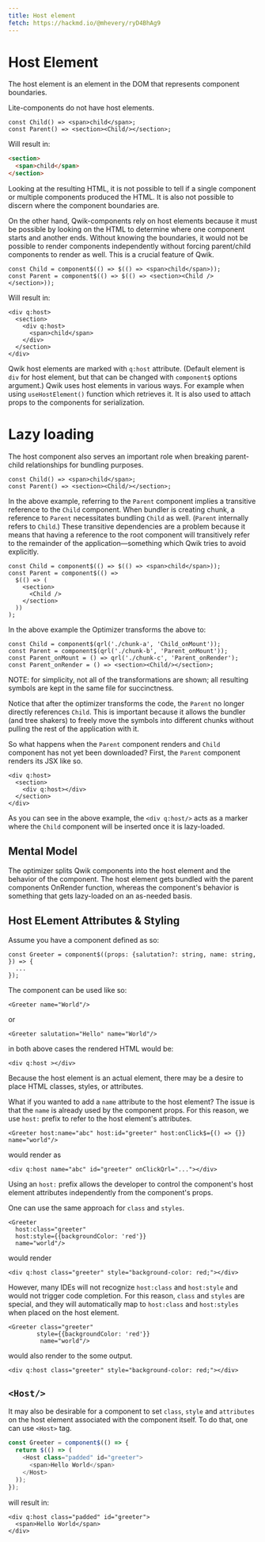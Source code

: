 ```yaml
---
title: Host element
fetch: https://hackmd.io/@mhevery/ryD4BhAg9
---
```


# Host Element

The host element is an element in the DOM that represents component boundaries.

Lite-components do not have host elements.

```tsx
const Child() => <span>child</span>;
const Parent() => <section><Child/></section>;
```

Will result in:

```html
<section>
  <span>child</span>
</section>
```

Looking at the resulting HTML, it is not possible to tell if a single component or multiple components produced the HTML. It is also not possible to discern where the component boundaries are.

On the other hand, Qwik-components rely on host elements because it must be possible by looking on the HTML to determine where one component starts and another ends. Without knowing the boundaries, it would not be possible to render components independently without forcing parent/child components to render as well. This is a crucial feature of Qwik.

```tsx
const Child = component$(() => $(() => <span>child</span>));
const Parent = component$(() => $(() => <section><Child /></section>));
```

Will result in:

```htmlembedded=
<div q:host>
  <section>
    <div q:host>
      <span>child</span>
    </div>
  </section>
</div>
```

Qwik host elements are marked with `q:host` attribute. (Default element is `div` for host element, but that can be changed with `component$` options argument.) Qwik uses host elements in various ways. For example when using `useHostElement()` function which retrieves it. It is also used to attach props to the components for serialization.

# Lazy loading

The host component also serves an important role when breaking parent-child relationships for bundling purposes.

```tsx
const Child() => <span>child</span>;
const Parent() => <section><Child/></section>;
```

In the above example, referring to the `Parent` component implies a transitive reference to the `Child` component. When bundler is creating chunk, a reference to `Parent` necessitates bundling `Child` as well. (`Parent` internally refers to `Child`.) These transitive dependencies are a problem because it means that having a reference to the root component will transitively refer to the remainder of the application—something which Qwik tries to avoid explicitly.

```tsx
const Child = component$(() => $(() => <span>child</span>));
const Parent = component$(() =>
  $(() => (
    <section>
      <Child />
    </section>
  ))
);
```

In the above example the Optimizer transforms the above to:

```tsx
const Child = component$(qrl('./chunk-a', 'Child_onMount'));
const Parent = component$(qrl('./chunk-b', 'Parent_onMount'));
const Parent_onMount = () => qrl('./chunk-c', 'Parent_onRender');
const Parent_onRender = () => <section><Child/></section>;
```

NOTE: for simplicity, not all of the transformations are shown; all resulting symbols are kept in the same file for succinctness.

Notice that after the optimizer transforms the code, the `Parent` no longer directly references `Child`. This is important because it allows the bundler (and tree shakers) to freely move the symbols into different chunks without pulling the rest of the application with it.

So what happens when the `Parent` component renders and `Child` component has not yet been downloaded? First, the `Parent` component renders its JSX like so.

```htmlembedded=
<div q:host>
  <section>
    <div q:host></div>
  </section>
</div>
```

As you can see in the above example, the `<div q:host/>` acts as a marker where the `Child` component will be inserted once it is lazy-loaded.

## Mental Model

The optimizer splits Qwik components into the host element and the behavior of the component. The host element gets bundled with the parent components OnRender function, whereas the component's behavior is something that gets lazy-loaded on an as-needed basis.

## Host ELement Attributes & Styling

Assume you have a component defined as so:

```tsx
const Greeter = component$((props: {salutation?: string, name: string, }) => {
  ...
});
```

The component can be used like so:

```htmlembedded=
<Greeter name="World"/>
```

or

```htmlembedded=
<Greeter salutation="Hello" name="World"/>
```

in both above cases the rendered HTML would be:

```htmlembedded=
<div q:host ></div>
```

Because the host element is an actual element, there may be a desire to place HTML classes, styles, or attributes.

What if you wanted to add a `name` attribute to the host element? The issue is that the `name` is already used by the component props. For this reason, we use `host:` prefix to refer to the host element's attributes.

```htmlembedded=
<Greeter host:name="abc" host:id="greeter" host:onClick$={() => {}} name="world"/>
```

would render as

```htmlembedded=
<div q:host name="abc" id="greeter" onClickQrl="..."></div>
```

Using an `host:` prefix allows the developer to control the component's host element attributes independently from the component's props.

One can use the same approach for `class` and `styles`.

```htmlembedded=
<Greeter
  host:class="greeter"
  host:style={{backgroundColor: 'red'}}
  name="world"/>
```

would render

```htmlembedded=
<div q:host class="greeter" style="background-color: red;"></div>
```

However, many IDEs will not recognize `host:class` and `host:style` and would not trigger code completion. For this reason, `class` and `styles` are special, and they will automatically map to `host:class` and `host:styles` when placed on the host element.

```htmlembedded=
<Greeter class="greeter"
        style={{backgroundColor: 'red'}}
         name="world"/>
```

would also render to the some output.

```htmlembedded=
<div q:host class="greeter" style="background-color: red;"></div>
```

## `<Host/>`

It may also be desirable for a component to set `class`, `style` and `attributes` on the host element associated with the component itself. To do that, one can use `<Host>` tag.

```typescript
const Greeter = component$(() => {
  return $(() => (
    <Host class="padded" id="greeter">
      <span>Hello World</span>
    </Host>
  ));
});
```

will result in:

```htmlembedded=
<div q:host class="padded" id="greeter">
  <span>Hello World</span>
</div>
```
